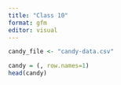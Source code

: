 ```yaml
---
title: "Class 10"
format: gfm
editor: visual
---
```


```r
candy_file <- "candy-data.csv"

candy = (, row.names=1)
head(candy)
```
